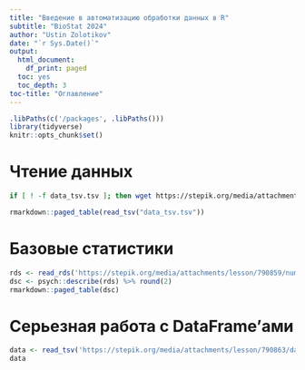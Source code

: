 ```yaml
---
title: "Введение в автоматизацию обработки данных в R"
subtitle: "BioStat 2024"
author: "Ustin Zolotikov"
date: "`r Sys.Date()`"
output:
  html_document:
    df_print: paged
  toc: yes
  toc_depth: 3
toc-title: "Оглавление"
---
```


```r
.libPaths(c('/packages', .libPaths()))
library(tidyverse)
knitr::opts_chunk$set()
```

# Чтение данных

```bash
if [ ! -f data_tsv.tsv ]; then wget https://stepik.org/media/attachments/course/122402/data_tsv.tsv; fi
```
```r
rmarkdown::paged_table(read_tsv("data_tsv.tsv"))
```
# Базовые статистики

```r
rds <- read_rds('https://stepik.org/media/attachments/lesson/790859/numeric_data.rds')
dsc <- psych::describe(rds) %>% round(2)
rmarkdown::paged_table(dsc)
```

# Серьезная работа с DataFrame'ами

```r
data <- read_tsv('https://stepik.org/media/attachments/lesson/790863/data_tsv.tsv')
data
```
